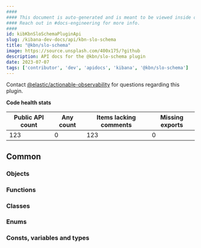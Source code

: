 ```yaml
---
####
#### This document is auto-generated and is meant to be viewed inside our experimental, new docs system.
#### Reach out in #docs-engineering for more info.
####
id: kibKbnSloSchemaPluginApi
slug: /kibana-dev-docs/api/kbn-slo-schema
title: "@kbn/slo-schema"
image: https://source.unsplash.com/400x175/?github
description: API docs for the @kbn/slo-schema plugin
date: 2023-07-07
tags: ['contributor', 'dev', 'apidocs', 'kibana', '@kbn/slo-schema']
---
```




Contact [@elastic/actionable-observability](https://github.com/orgs/elastic/teams/actionable-observability) for questions regarding this plugin.

**Code health stats**

| Public API count  | Any count | Items lacking comments | Missing exports |
|-------------------|-----------|------------------------|-----------------|
| 123 | 0 | 123 | 0 |

## Common

### Objects
<DocDefinitionList data={kbnSloSchemaObj.common.objects}/>

### Functions
<DocDefinitionList data={kbnSloSchemaObj.common.functions}/>

### Classes
<DocDefinitionList data={kbnSloSchemaObj.common.classes}/>

### Enums
<DocDefinitionList data={kbnSloSchemaObj.common.enums}/>

### Consts, variables and types
<DocDefinitionList data={kbnSloSchemaObj.common.misc}/>

